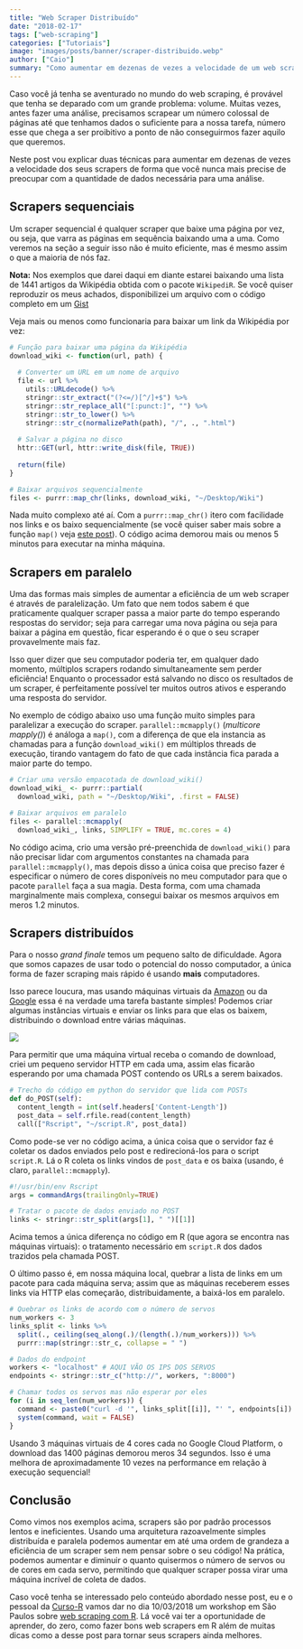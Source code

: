 ```yaml
---
title: "Web Scraper Distribuído"
date: "2018-02-17"
tags: ["web-scraping"]
categories: ["Tutoriais"]
image: "images/posts/banner/scraper-distribuido.webp"
author: ["Caio"]
summary: "Como aumentar em dezenas de vezes a velocidade de um web scraper sem mudar o seu código."
---
```


Caso você já tenha se aventurado no mundo do web scraping, é provável que
tenha se deparado com um grande problema: volume. Muitas vezes, antes fazer uma
análise, precisamos scrapear um número colossal de páginas até que tenhamos
dados o suficiente para a nossa tarefa, número esse que chega a ser proibitivo
a ponto de não conseguirmos fazer aquilo que queremos.

Neste post vou explicar duas técnicas para aumentar em dezenas de vezes a
velocidade dos seus scrapers de forma que você nunca mais precise de preocupar
com a quantidade de dados necessária para uma análise.

## Scrapers sequenciais

Um scraper sequencial é qualquer scraper que baixe uma página por vez, ou seja,
que varra as páginas em sequência baixando uma a uma. Como veremos na seção a
seguir isso não é muito eficiente, mas é mesmo assim o que a maioria de nós faz.

**Nota:** Nos exemplos que darei daqui em diante estarei baixando uma lista de
1441 artigos da Wikipédia obtida com o pacote `WikipediR`. Se você quiser
reproduzir os meus achados, disponibilizei um arquivo com o código completo em
um [Gist](https://gist.github.com/ctlente/84f230a88cae01537ac5ca4eff091221)

Veja mais ou menos como funcionaria para baixar um link da Wikipédia por vez:

```r
# Função para baixar uma página da Wikipédia
download_wiki <- function(url, path) {
  
  # Converter um URL em um nome de arquivo
  file <- url %>%
    utils::URLdecode() %>%
    stringr::str_extract("(?<=/)[^/]+$") %>%
    stringr::str_replace_all("[:punct:]", "") %>%
    stringr::str_to_lower() %>%
    stringr::str_c(normalizePath(path), "/", ., ".html")
  
  # Salvar a página no disco
  httr::GET(url, httr::write_disk(file, TRUE))
  
  return(file)
}

# Baixar arquivos sequencialmente
files <- purrr::map_chr(links, download_wiki, "~/Desktop/Wiki")
```

Nada muito complexo até aí. Com a `purrr::map_chr()` itero com facilidade nos
links e os baixo sequencialmente (se você quiser saber mais sobre a função
`map()` veja [este post](http://ctlente.com/pt/purrr-magic/)). O código acima
demorou mais ou menos 5 minutos para executar na minha máquina.

## Scrapers em paralelo

Uma das formas mais simples de aumentar a eficiência de um web scraper é através
de paralelização. Um fato que nem todos sabem é que praticamente qualquer scraper
passa a maior parte do tempo esperando respostas do servidor; seja para carregar
uma nova página ou seja para baixar a página em questão, ficar esperando é o que
o seu scraper provavelmente mais faz.

Isso quer dizer que seu computador poderia ter, em qualquer dado momento, múltiplos
scrapers rodando simultaneamente sem perder eficiência! Enquanto o processador está
salvando no disco os resultados de um scraper, é perfeitamente possível ter muitos
outros ativos e esperando uma resposta do servidor.

No exemplo de código abaixo uso uma função muito simples para paralelizar a
execução do scraper. `parallel::mcmapply()` (*multicore mapply()*) é análoga a
`map()`, com a diferença de que ela instancia as chamadas para a função
`download_wiki()` em múltiplos threads de execução, tirando vantagem do fato
de que cada instância fica parada a maior parte do tempo.

```r
# Criar uma versão empacotada de download_wiki()
download_wiki_ <- purrr::partial(
  download_wiki, path = "~/Desktop/Wiki", .first = FALSE)

# Baixar arquivos em paralelo
files <- parallel::mcmapply(
  download_wiki_, links, SIMPLIFY = TRUE, mc.cores = 4)
```

No código acima, crio uma versão pré-preenchida de `download_wiki()` para não
precisar lidar com argumentos constantes na chamada para `parallel::mcmapply()`,
mas depois disso a única coisa que preciso fazer é especificar o número de
cores disponíveis no meu computador para que o pacote `parallel` faça a sua
magia. Desta forma, com uma chamada marginalmente mais complexa, consegui
baixar os mesmos arquivos em meros 1.2 minutos.

## Scrapers distribuídos

Para o nosso *grand finale* temos um pequeno salto de dificuldade. Agora que
somos capazes de usar todo o potencial do nosso computador, a única forma de
fazer scraping mais rápido é usando **mais** computadores.

Isso parece loucura, mas usando máquinas virtuais da
[Amazon](https://aws.amazon.com/pt/ec2/) ou da
[Google](https://cloud.google.com/compute/) essa é na verdade uma tarefa
bastante simples! Podemos criar algumas instâncias virtuais e enviar os
links para que elas os baixem, distribuindo o download entre várias
máquinas.

![](/blog/2018-02-17-scraper-distribuido/scheme.png)

Para permitir que uma máquina virtual receba o comando de download, criei
um pequeno servidor HTTP em cada uma, assim elas ficarão esperando por
uma chamada POST contendo os URLs a serem baixados.

```python
# Trecho do código em python do servidor que lida com POSTs
def do_POST(self):
  content_length = int(self.headers['Content-Length'])
  post_data = self.rfile.read(content_length)
  call(["Rscript", "~/script.R", post_data])
```

Como pode-se ver no código acima, a única coisa que o servidor faz é
coletar os dados enviados pelo post e redirecioná-los para o script
`script.R`. Lá o R coleta os links vindos de `post_data` e os baixa
(usando, é claro, `parallel::mcmapply`).

```r
#!/usr/bin/env Rscript
args = commandArgs(trailingOnly=TRUE)

# Tratar o pacote de dados enviado no POST
links <- stringr::str_split(args[1], " ")[[1]]
```

Acima temos a única diferença no código em R (que agora se encontra nas máquinas
virtuais): o tratamento necessário em `script.R` dos dados trazidos pela chamada
POST.

O último passo é, em nossa máquina local, quebrar a lista de links em um pacote
para cada máquina serva; assim que as máquinas receberem esses links via HTTP
elas começarão, distribuidamente, a baixá-los em paralelo.

```r
# Quebrar os links de acordo com o número de servos
num_workers <- 3
links_split <- links %>%
  split(., ceiling(seq_along(.)/(length(.)/num_workers))) %>%
  purrr::map(stringr::str_c, collapse = " ")

# Dados do endpoint
workers <- "localhost" # AQUI VÃO OS IPS DOS SERVOS
endpoints <- stringr::str_c("http://", workers, ":8000")

# Chamar todos os servos mas não esperar por eles
for (i in seq_len(num_workers)) {
  command <- paste0("curl -d '", links_split[[i]], "' ", endpoints[i])
  system(command, wait = FALSE)
}
```

Usando 3 máquinas virtuais de 4 cores cada no Google Cloud Platform, o download
das 1400 páginas demorou meros 34 segundos. Isso é uma melhora de aproximadamente
10 vezes na performance em relação à execução sequencial!

## Conclusão

Como vimos nos exemplos acima, scrapers são por padrão processos lentos e
ineficientes. Usando uma arquitetura razoavelmente simples distribuída e paralela
podemos aumentar em até uma ordem de grandeza a eficiência de um scraper sem nem
pensar sobre o seu código! Na prática, podemos aumentar e diminuir o quanto
quisermos o número de servos ou de cores em cada servo, permitindo que qualquer
scraper possa virar uma máquina incrível de coleta de dados.

Caso você tenha se interessado pelo conteúdo abordado nesse post, eu e o pessoal
da [Curso-R](http://curso-r.com/) vamos dar no dia 10/03/2018 um workshop
em São Paulos sobre [web scraping com R](http://workshop.curso-r.com/web-scraping/).
Lá você vai ter a oportunidade de aprender, do zero, como fazer bons web scrapers
em R além de muitas dicas como a desse post para tornar seus scrapers ainda melhores.
